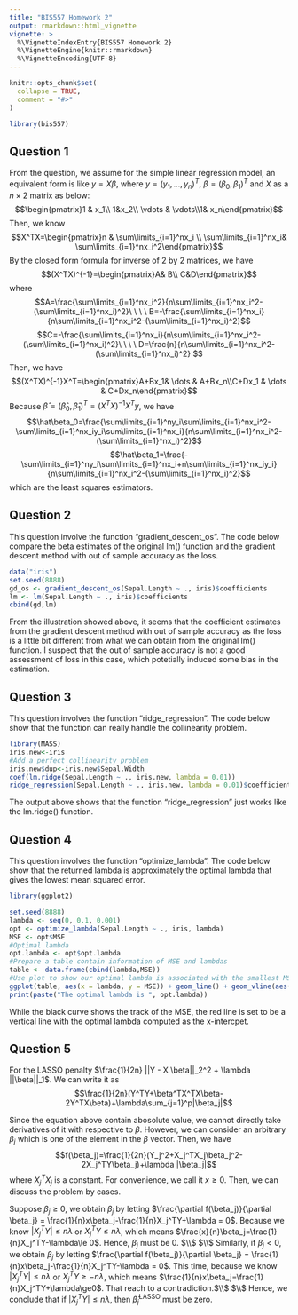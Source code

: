 ```yaml
---
title: "BIS557 Homework 2"
output: rmarkdown::html_vignette
vignette: >
  %\VignetteIndexEntry{BIS557 Homework 2}
  %\VignetteEngine{knitr::rmarkdown}
  %\VignetteEncoding{UTF-8}
---
```


```r
knitr::opts_chunk$set(
  collapse = TRUE,
  comment = "#>"
)
```

```r
library(bis557)
```

## Question 1

From the question, we assume for the simple linear regression model, an equivalent form is like $y=X\beta$, where $y=(y_1,...,y_n)^T$, $\beta=(\beta_0,\beta_1)^T$ and $X$ as a $n\times2$ matrix as below:
$$\begin{pmatrix}1 & x_1\\ 1&x_2\\
\vdots & \vdots\\1& x_n\end{pmatrix}$$
Then, we know 
$$X^TX=\begin{pmatrix}n & \sum\limits_{i=1}^nx_i \\ \sum\limits_{i=1}^nx_i& \sum\limits_{i=1}^nx_i^2\end{pmatrix}$$
By the closed form formula for inverse of 2 by 2 matrices, we have
$$(X^TX)^{-1}=\begin{pmatrix}A& B\\ C&D\end{pmatrix}$$
where
$$A=\frac{\sum\limits_{i=1}^nx_i^2}{n\sum\limits_{i=1}^nx_i^2-(\sum\limits_{i=1}^nx_i)^2}\ \ \ \ B=-\frac{\sum\limits_{i=1}^nx_i}{n\sum\limits_{i=1}^nx_i^2-(\sum\limits_{i=1}^nx_i)^2}$$
$$C=-\frac{\sum\limits_{i=1}^nx_i}{n\sum\limits_{i=1}^nx_i^2-(\sum\limits_{i=1}^nx_i)^2}\ \ \ \ D=\frac{n}{n\sum\limits_{i=1}^nx_i^2-(\sum\limits_{i=1}^nx_i)^2} $$
Then, we have 
$$(X^TX)^{-1}X^T=\begin{pmatrix}A+Bx_1& \dots & A+Bx_n\\C+Dx_1 & \dots & C+Dx_n\end{pmatrix}$$
Because $\hat\beta=(\hat\beta_0,\hat\beta_1)^T=(X^TX)^{-1}X^Ty$, we have 
$$\hat\beta_0=\frac{\sum\limits_{i=1}^ny_i\sum\limits_{i=1}^nx_i^2-\sum\limits_{i=1}^nx_iy_i\sum\limits_{i=1}^nx_i}{n\sum\limits_{i=1}^nx_i^2-(\sum\limits_{i=1}^nx_i)^2}$$
$$\hat\beta_1=\frac{-\sum\limits_{i=1}^ny_i\sum\limits_{i=1}^nx_i+n\sum\limits_{i=1}^nx_iy_i}{n\sum\limits_{i=1}^nx_i^2-(\sum\limits_{i=1}^nx_i)^2}$$
which are the least squares estimators.


## Question 2

This question involve the function "gradient_descent_os". The code below compare the beta estimates of the original lm() function and the gradient descent method with out of sample accuracy as the loss.

```r
data("iris")
set.seed(8888)
gd_os <- gradient_descent_os(Sepal.Length ~ ., iris)$coefficients
lm <- lm(Sepal.Length ~ ., iris)$coefficients
cbind(gd,lm)

```

From the illustration showed above, it seems that the coefficient estimates from the gradient descent method with out of sample accuracy as the loss is a little bit different from what we can obtain from the original lm() function. I suspect that the out of sample accuracy is not a good assessment of loss in this case, which potetially induced some bias in the estimation.



## Question 3

This question involves the function "ridge_regression". The code below show that the function can really handle the collinearity problem.

```r
library(MASS)
iris.new<-iris
#Add a perfect collinearity problem
iris.new$dup<-iris.new$Sepal.Width
coef(lm.ridge(Sepal.Length ~ ., iris.new, lambda = 0.01))
ridge_regression(Sepal.Length ~ ., iris.new, lambda = 0.01)$coefficients
```
The output above shows that the function "ridge_regression" just works like the lm.ridge() function. 

## Question 4

This question involves the function "optimize_lambda". The code below show that the returned lambda is approximately the optimal lambda that gives the lowest mean squared error.

```r
library(ggplot2)

set.seed(8888)
lambda <- seq(0, 0.1, 0.001)
opt <- optimize_lambda(Sepal.Length ~ ., iris, lambda)
MSE <- opt$MSE
#Optimal lambda
opt.lambda <- opt$opt.lambda
#Prepare a table contain information of MSE and lambdas
table <- data.frame(cbind(lambda,MSE))
#Use plot to show our optimal lambda is associated with the smallest MSE (out-of-sample accuracy)
ggplot(table, aes(x = lambda, y = MSE)) + geom_line() + geom_vline(aes(xintercept=opt.lambda),col="red")
print(paste("The optimal lambda is ", opt.lambda))
```
While the black curve shows the track of the MSE, the red line is set to be a vertical line with the optimal lambda computed as the x-intercpet. 

## Question 5

For the LASSO penalty $\frac{1}{2n} ||Y - X \beta||_2^2 + \lambda ||\beta||_1$. We can write it as
$$\frac{1}{2n}(Y^TY+\beta^TX^TX\beta-2Y^TX\beta)+\lambda\sum_{j=1}^p|\beta_j|$$

Since the equation above contain abosolute value, we cannot directly take derivatives of it with respective to $\beta$. However, we can consider an arbitrary $\beta_j$ which is one of the element in the $\beta$ vector. Then, we have
$$f(\beta_j)=\frac{1}{2n}(Y_j^2+X_j^TX_j\beta_j^2-2X_j^TY\beta_j)+\lambda |\beta_j|$$
where $X^T_jX_j$ is a constant. For convenience, we call it $x\ge 0$. Then, we can discuss the problem by cases.

Suppose $\beta_j \ge 0$, we obtain $\beta_j$ by letting
$\frac{\partial f(\beta_j)}{\partial \beta_j} = \frac{1}{n}x\beta_j-\frac{1}{n}X_j^TY+\lambda = 0$. Because we know $|X_j^TY|\le n\lambda$ or $X_j^TY\le n\lambda$, which means $\frac{x}{n}\beta_j=\frac{1}{n}X_j^TY-\lambda\le 0$. Hence, $\beta_j$ must be $0$. $\\$
$\\$
Similarly, if $\beta_j < 0$, we obtain $\beta_j$ by letting
$\frac{\partial f(\beta_j)}{\partial \beta_j} = \frac{1}{n}x\beta_j-\frac{1}{n}X_j^TY-\lambda = 0$. This time, because we know $|X_j^TY|\le n\lambda$ or $X_j^TY\ge -n\lambda$, which means $\frac{1}{n}x\beta_j=\frac{1}{n}X_j^TY+\lambda\ge0$. That reach to a contradiction.$\\$
$\\$
Hence, we conclude that if $|X_j^TY| \leq n \lambda$, then $\widehat \beta_j^{\text{LASSO}}$ must be zero.
